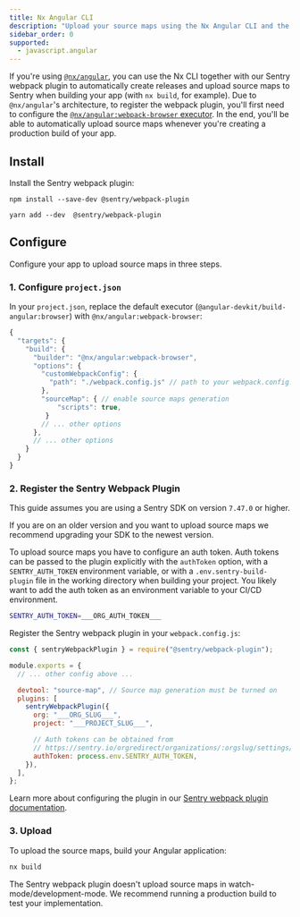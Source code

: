 ```yaml
---
title: Nx Angular CLI
description: "Upload your source maps using the Nx Angular CLI and the Sentry webpack plugin."
sidebar_order: 0
supported:
  - javascript.angular
---
```


If you're using [`@nx/angular`](https://nx.dev/packages/angular), you can use the Nx CLI together with our Sentry webpack plugin to automatically create releases and upload source maps to Sentry when building your app (with `nx build`, for example).
Due to `@nx/angular`'s architecture, to register the webpack plugin, you'll first need to configure the [`@nx/angular:webpack-browser` executor](https://nx.dev/packages/angular/executors/webpack-browser).
In the end, you'll be able to automatically upload source maps whenever you're creating a production build of your app.

## Install

Install the Sentry webpack plugin:

```shell {tabTitle:npm}
npm install --save-dev @sentry/webpack-plugin
```

```shell {tabTitle:Yarn}
yarn add --dev  @sentry/webpack-plugin
```

## Configure

Configure your app to upload source maps in three steps.

### 1. Configure `project.json`

In your `project.json`, replace the default executor (`@angular-devkit/build-angular:browser`) with `@nx/angular:webpack-browser`:

```javascript {filename:project.json}
{
  "targets": {
    "build": {
      "builder": "@nx/angular:webpack-browser",
      "options": {
        "customWebpackConfig": {
          "path": "./webpack.config.js" // path to your webpack.config.js
        },
        "sourceMap": { // enable source maps generation
            "scripts": true,
         }
        // ... other options
      },
      // ... other options
    }
  }
}
```

### 2. Register the Sentry Webpack Plugin

<Note>

This guide assumes you are using a Sentry SDK on version `7.47.0` or higher.

If you are on an older version and you want to upload source maps we recommend upgrading your SDK to the newest version.

</Note>

To upload source maps you have to configure an auth token.
Auth tokens can be passed to the plugin explicitly with the `authToken` option, with a `SENTRY_AUTH_TOKEN` environment variable, or with a `.env.sentry-build-plugin` file in the working directory when building your project.
You likely want to add the auth token as an environment variable to your CI/CD environment.

<OrgAuthTokenNote />

```bash {filename:.env.sentry-build-plugin}
SENTRY_AUTH_TOKEN=___ORG_AUTH_TOKEN___
```

Register the Sentry webpack plugin in your `webpack.config.js`:

<SignInNote />

```javascript {filename:webpack.config.js}
const { sentryWebpackPlugin } = require("@sentry/webpack-plugin");

module.exports = {
  // ... other config above ...

  devtool: "source-map", // Source map generation must be turned on
  plugins: [
    sentryWebpackPlugin({
      org: "___ORG_SLUG___",
      project: "___PROJECT_SLUG___",

      // Auth tokens can be obtained from
      // https://sentry.io/orgredirect/organizations/:orgslug/settings/auth-tokens/
      authToken: process.env.SENTRY_AUTH_TOKEN,
    }),
  ],
};
```

Learn more about configuring the plugin in our [Sentry webpack plugin documentation](https://www.npmjs.com/package/@sentry/webpack-plugin).

### 3. Upload

To upload the source maps, build your Angular application:

```bash
nx build
```

<Note>

The Sentry webpack plugin doesn't upload source maps in watch-mode/development-mode.
We recommend running a production build to test your implementation.

</Note>
